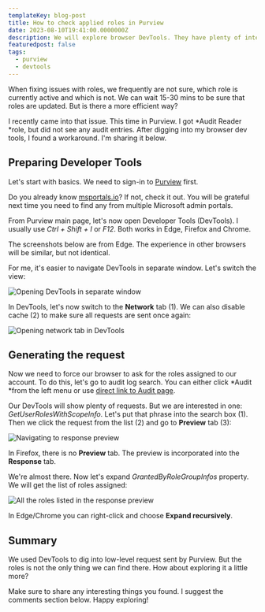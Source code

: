 ```yaml
---
templateKey: blog-post
title: How to check applied roles in Purview
date: 2023-08-10T19:41:00.0000000Z
description: We will explore browser DevTools. They have plenty of interesting things, but this time we look for Purview roles.
featuredpost: false
tags:
  - purview
  - devtools
---
```


When fixing issues with roles, we frequently are not sure, which role is currently active and which is not. We can wait 15-30 mins to be sure that roles are updated. But is there a more efficient way?

I recently came into that issue. This time in Purview. I got *Audit Reader *role, but did not see any audit entries. After digging into my browser dev tools, I found a workaround. I'm sharing it below.

## Preparing Developer Tools

Let's start with basics. We need to sign-in to [Purview](https://compliance.microsoft.com/) first.

<Tip>

Do you already know [msportals.io](https://msportals.io/)? If not, check it out. You will be grateful next time you need to find any from multiple Microsoft admin portals.

</Tip>

From Purview main page, let's now open Developer Tools (DevTools). I usually use *Ctrl + Shift + I* or *F12*. Both works in Edge, Firefox and Chrome.

<Tip>

The screenshots below are from Edge. The experience in other browsers will be similar, but not identical.

</Tip>

For me, it's easier to navigate DevTools in separate window. Let's switch the view:

![Opening DevTools in separate window](../../img/purview-applied-role/20230810-210702-Mvslk8YMo7.png)

In DevTools, let's now switch to the **Network** tab (1). We can also disable cache (2) to make sure all requests are sent once again: 

![Opening network tab in DevTools](../../img/purview-applied-role/20230810-211054-4oKuqDJ5QF.png)

## Generating the request

Now we need to force our browser to ask for the roles assigned to our account. To do this, let's go to audit log search. You can either click *Audit *from the left menu or use [direct link to Audit page](https://compliance.microsoft.com/auditlogsearch?viewid=Async%20Search).

Our DevTools will show plenty of requests. But we are interested in one: *GetUserRolesWithScopeInfo*. Let's put that phrase into the search box (1). Then we click the request from the list (2) and go to **Preview** tab (3): 

![Navigating to response preview](../../img/purview-applied-role/20230810-212904-BLpKpV1O4y.png)

<Warning>

In Firefox, there is no **Preview** tab. The preview is incorporated into the **Response** tab.

</Warning>

We're almost there. Now let's expand *GrantedByRoleGroupInfos* property. We will get the list of roles assigned:

![All the roles listed in the response preview](../../img/purview-applied-role/20230810-213636-ya4WEYjCde.png)

<Tip>

In Edge/Chrome you can right-click and choose **Expand recursively**.

</Tip>

## Summary

We used DevTools to dig into low-level request sent by Purview. But the roles is not the only thing we can find there. How about exploring it a little more?

Make sure to share any interesting things you found. I suggest the comments section below. Happy exploring!


